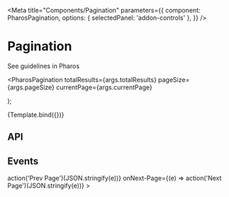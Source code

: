 

<Meta
  title="Components/Pagination"
  parameters={{
    component: PharosPagination,
    options: { selectedPanel: 'addon-controls' },
  }}
/>

# Pagination

<PharosLink href="https://pharos.jstor.org/components/pagination" target="_blank">
  See guidelines in Pharos
</PharosLink>

  <PharosPagination
    totalResults={args.totalResults}
    pageSize={args.pageSize}
    currentPage={args.currentPage}
  ></PharosPagination>
);

<Canvas withToolbar>
  <Story
    name="Base"
    argTypes={{
      totalResults: { control: { type: 'number', min: 0 }, defaultValue: 1146 },
      pageSize: { control: { type: 'number', min: 1 }, defaultValue: 25 },
      currentPage: { control: { type: 'number', min: 1 }, defaultValue: 2 },
    }}
  >
    {Template.bind({})}
  </Story>
</Canvas>

## API

<ArgsTable of={PharosPagination} />

## Events

<Canvas withToolbar>
  <Story name="Events">
    <PharosPagination
      totalResults="1146"
      pageSize="25"
      currentPage="2"
      onPrev-Page={(e) => action('Prev Page')(JSON.stringify(e))}
      onNext-Page={(e) => action('Next Page')(JSON.stringify(e))}
    ></PharosPagination>
  </Story>
</Canvas>
